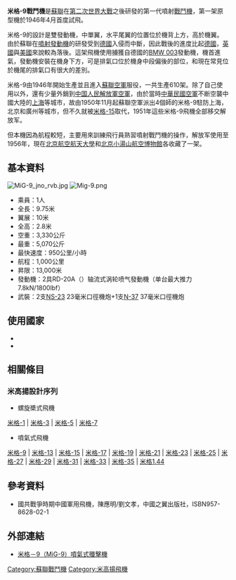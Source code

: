 {{Infobox Aircraft
  |name = 米格-9戰鬥機
  |image = Image:MiG-9 VVS museum.jpg
  |type = 噴射戰鬥機
  |manufacturer = [[俄羅斯米格航空器集團|米格設計局]]
  |designer = 米高揚和格列戈維奇
  |introduction = 1946年4月24日
  |primary user = [[蘇聯空軍|蘇聯空軍]]
  |more users = [[中國人民解放軍空軍|中國人民解放軍空軍]]
  |number built = 610架
}}

'''米格-9戰鬥機'''是[[蘇聯|蘇聯]]在[[第二次世界大戰|第二次世界大戰]]之後研發的第一代噴射[[戰鬥機|戰鬥機]]，第一架原型機於1946年4月首度試飛。

米格-9的設計是雙發動機，中單翼，水平尾翼的位置位於機背上方，高於機翼。由於蘇聯在[[噴射發動機|噴射發動機]]的研發受到[[德國|德國]]入侵而中斷，因此戰後的進度比起[[德國|德國]]，[[英國|英國]]與[[美國|美國]]來說較為落後。這架飛機使用擄獲自德國的[[BMW_003|BMW 003]]發動機，機首進氣，發動機安裝在機身下方，可是排氣口位於機身中段偏後的部位，和現在常見位於機尾的排氣口有很大的差別。

米格-9由1946年開始生產並且進入[[蘇聯空軍|蘇聯空軍]]服役，一共生產610架。除了自己使用以外，還有少量外銷到[[中国人民解放軍空軍|中国人民解放軍空軍]]，由於當時[[中華民國空軍|中華民國空軍]]不断空襲中國大陸的[[上海|上海]]等城市，故由1950年11月起蘇聯空軍派出4個師的米格-9駐防上海，北京和廣州等城市，但不久就被[[米格-15|米格-15]]取代，1951年這些米格-9飛機全部移交解放军。

但本機因為航程較短，主要用來訓練飛行員熟習噴射戰鬥機的操作，解放军使用至1956年，現在[[北京航空航天大學|北京航空航天大學]]和[[中國航空博物館|北京小湯山航空博物館]]各收藏了一架。

==基本資料==
[[File:MiG-9_jno_rvb.jpg|thumb]]
[[File:Mig-9.png|thumb]]
*乘員：1人
*全長：9.75米
*翼展：10米
*全高：2.8米
*空重：3,330公斤
*最重：5,070公斤
*最快速度：950公里/小時
*航程：1,000公里
*昇限：13,000米
*發動機：2具RD-20A（{{tsl|en|BMW 003}}）轴流式涡轮喷气發動機（单台最大推力7.8kN/1800lbf）
*武裝：2支[[NS-23機炮|NS-23]] 23毫米口徑機炮+1支[[N-37機炮|N-37]] 37毫米口徑機炮

==使用國家==
*{{USSR}}
*{{PRC}}

== 相關條目 ==
===米高揚設計序列===
* 螺旋槳式飛機
[[米格-1戰鬥機|米格-1]] | [[米格-3戰鬥機|米格-3]] | [[米格-5|米格-5]] | [[米格-7|米格-7]]
* 噴氣式飛機
[[米格-9|米格-9]] | [[米格-13|米格-13]] | [[米格-15戰鬥機|米格-15]] | [[米格-17|米格-17]] | [[米格-19|米格-19]] | [[米格-21戰鬥機|米格-21]] | [[米格-23戰鬥機|米格-23]] | [[米格-25戰鬥機|米格-25]] | [[米格-27攻擊機|米格-27]] | [[米格-29戰鬥機|米格-29]] | [[米格-31戰鬥機|米格-31]] | [[米格-33|米格-33]] | [[米格-35|米格-35]] | [[米格1.44|米格1.44]]

==參考資料==
*國共戰爭時期中國軍用飛機，陳應明/劉文孝，中國之翼出版社，ISBN957-8628-02-1

==外部連結==
*[http://cwlam2000.0catch.com/plaaf13.htm 米格－9（MiG-9）噴氣式殲擊機]{{dead link|date=2018年4月 |bot=InternetArchiveBot |fix-attempted=yes }}

{{中国军用飞机}}
{{Mikoyan aircraft}}
[[Category:蘇聯戰鬥機|Category:蘇聯戰鬥機]]
[[Category:米高揚飛機|Category:米高揚飛機]]
